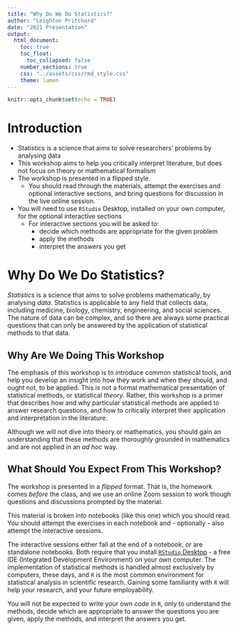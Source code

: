 ```yaml
---
title: "Why Do We Do Statistics?"
author: "Leighton Pritchard"
date: "2021 Presentation"
output: 
  html_document:
    toc: true
    toc_float:
      toc_collapsed: false
    number_sections: true
    css: "../assets/css/rmd_style.css"
    theme: lumen
---
```


```r
knitr::opts_chunk$set(echo = TRUE)
```

# Introduction

<div id="summary">
- Statistics is a science that aims to solve researchers' problems by analysing data
- This workshop aims to help you critically interpret literature, but does not focus on theory or mathematical formalism
- The workshop is presented in a flipped style.
  - You should read through the materials, attempt the exercises and optional interactive sections, and bring questions for discussion in the live online session.
- You will need to use `RStudio` Desktop, installed on your own computer, for the optional interactive sections
  - For interactive sections you will be asked to:
    - decide which methods are appropriate for the given problem
    - apply the methods
    - interpret the answers you get
</div>

# Why Do We Do Statistics?

*Statistics* is a science that aims to solve problems mathematically, by analysing *data*. Statistics is applicable to any field that collects data, including medicine, biology, chemistry, engineering, and social sciences. The nature of data can be complex, and so there are always some practical questions that can only be answered by the application of statistical methods to that data.

## Why Are We Doing This Workshop

The emphasis of this workshop is to introduce common statistical tools, and help you develop an insight into how they work and when they should, and ought not, to be applied. This is not a formal mathematical presentation of statistical methods, or statistical *theory*. Rather, this workshop is a primer that describes how and why particular statistical methods are applied to answer research questions, and how to critically interpret their application and interpretation in the literature.

Although we will not dive into theory or mathematics, you should gain an understanding that these methods are thoroughly grounded in mathematics and are not applied in an *ad hoc* way.

## What Should You Expect From This Workshop?

The workshop is presented in a *flipped* format. That is, the homework comes *before* the class, and we use an online Zoom session to work though questions and discussions prompted by the material.

This material is broken into notebooks (like this one) which you should read. You should attempt the exercises in each notebook and - optionally - also attempt the interactive sessions. 

The interactive sessions either fall at the end of a notebook, or are standalone notebooks. Both require that you install [`RStudio` Desktop](https://rstudio.com/products/rstudio/download/) - a free IDE (Integrated Development Environment) on your own computer. The implementation of statistical methods is handled almost exclusively by computers, these days, and `R` is the most common environment for statistical analysis in scientific research. Gaining some familiarity with `R` will help your research, and your future employability.

You will not be expected to write your own *code* in `R`, only to understand the methods, decide which are appropriate to answer the questions you are given, apply the methods, and interpret the answers you get.